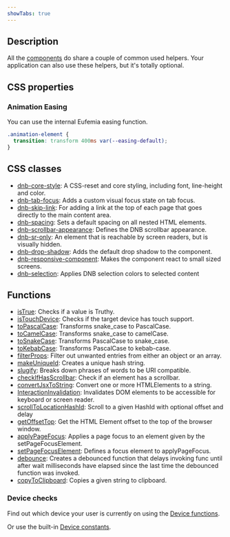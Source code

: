 ```yaml
---
showTabs: true
---
```


## Description

All the [components](/uilib/components) do share a couple of common used helpers. Your application can also use these helpers, but it's totally optional.

## CSS properties

### Animation Easing

You can use the internal Eufemia easing function.

```css
.animation-element {
  transition: transform 400ms var(--easing-default);
}
```

## CSS classes

- [dnb-core-style](/uilib/helpers/classes#core-style): A CSS-reset and core styling, including font, line-height and color.
- [dnb-tab-focus](/uilib/helpers/classes#tab-focus): Adds a custom visual focus state on tab focus.
- [dnb-skip-link](/uilib/helpers/classes#skip-link): For adding a link at the top of each page that goes directly to the main content area.
- [dnb-spacing](/uilib/helpers/classes#spacing): Sets a default spacing on all nested HTML elements.
- [dnb-scrollbar-appearance](/uilib/helpers/classes#scrollbar-appearance): Defines the DNB scrollbar appearance.
- [dnb-sr-only](/uilib/helpers/classes#screen-reader-sr-only): An element that is reachable by screen readers, but is visually hidden.
- [dnb-drop-shadow](/uilib/helpers/classes#drop-shadow): Adds the default drop shadow to the component.
- [dnb-responsive-component](/uilib/helpers/classes#drop-shadow): Makes the component react to small sized screens.
- [dnb-selection](/uilib/helpers/classes#selection): Applies DNB selection colors to selected content

## Functions

- [isTrue](/uilib/helpers/functions#istrue): Checks if a value is Truthy.
- [isTouchDevice](/uilib/helpers/functions#istouchdevice): Checks if the target device has touch support.
- [toPascalCase](/uilib/helpers/functions#topascalcase): Transforms snake_case to PascalCase.
- [toCamelCase](/uilib/helpers/functions#tocamelcase): Transforms snake_case to camelCase.
- [toSnakeCase](/uilib/helpers/functions#tosnakecase): Transforms PascalCase to snake_case.
- [toKebabCase](/uilib/helpers/functions#tokebabcase): Transforms PascalCase to kebab-case.
- [filterProps](/uilib/helpers/functions#filterprops): Filter out unwanted entries from either an object or an array.
- [makeUniqueId](/uilib/helpers/functions#makeuniqueid): Creates a unique hash string.
- [slugify](/uilib/helpers/functions#slugify): Breaks down phrases of words to be URI compatible.
- [checkIfHasScrollbar](/uilib/helpers/functions#checkifhasscrollbar): Check if an element has a scrollbar.
- [convertJsxToString](/uilib/helpers/functions#convertjsxtostring): Convert one or more HTMLElements to a string.
- [InteractionInvalidation](/uilib/helpers/functions#interactioninvalidation): Invalidates DOM elements to be accessible for keyboard or screen reader.
- [scrollToLocationHashId](/uilib/helpers/functions#scrolltolocationhashid): Scroll to a given HashId with optional offset and delay
- [getOffsetTop](/uilib/helpers/functions#getoffsettop): Get the HTML Element offset to the top of the browser window.
- [applyPageFocus](/uilib/helpers/functions#applypagefocus): Applies a page focus to an element given by the setPageFocusElement.
- [setPageFocusElement](/uilib/helpers/functions#setpagefocuselement): Defines a focus element to applyPageFocus.
- [debounce](/uilib/helpers/functions#debounce): Creates a debounced function that delays invoking func until after wait milliseconds have elapsed since the last time the debounced function was invoked.
- [copyToClipboard](/uilib/helpers/functions#copytoclipboard): Copies a given string to clipboard.

### Device checks

Find out which device your user is currently on using the [Device functions](/uilib/helpers/functions#device-functions).

Or use the built-in [Device constants](/uilib/helpers/functions#device-constants).
